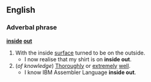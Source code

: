 ==English==
===Adverbal phrase===
'''[[inside]] [[out]]'''
#With the inside [[surface]] turned to be on the outside.
#* I now realise that my shirt is on '''inside out'''.
#(''of knowledge'') [[Thoroughly]] or [[extremely]] [[well]].
#* I know IBM Assembler Language '''inside out'''.